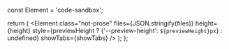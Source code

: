   const Element = 'code-sandbox';

  return (
    <Element
      class="not-prose"
      files={JSON.stringify(files)}
      height={height}
      style={previewHeight ? {'--preview-height': `${previewHeight}px`} : undefined}
      showTabs={showTabs}
    />
  );
};
